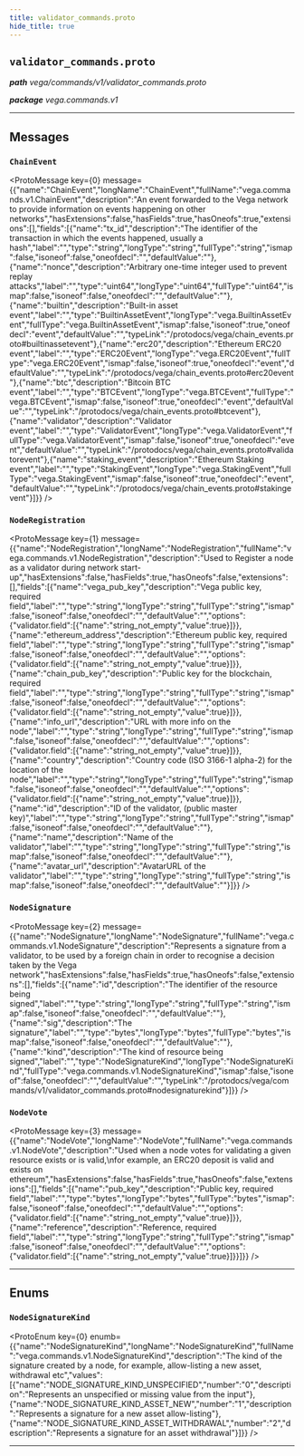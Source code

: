 ```yaml
---
title: validator_commands.proto
hide_title: true
---
```



## `validator_commands.proto`
_**path** vega/commands/v1/validator_commands.proto_

_**package** vega.commands.v1_



---

## Messages


### `ChainEvent`
<ProtoMessage key={0} message={{"name":"ChainEvent","longName":"ChainEvent","fullName":"vega.commands.v1.ChainEvent","description":"An event forwarded to the Vega network to provide information on events happening on other networks","hasExtensions":false,"hasFields":true,"hasOneofs":true,"extensions":[],"fields":[{"name":"tx_id","description":"The identifier of the transaction in which the events happened, usually a hash","label":"","type":"string","longType":"string","fullType":"string","ismap":false,"isoneof":false,"oneofdecl":"","defaultValue":""},{"name":"nonce","description":"Arbitrary one-time integer used to prevent replay attacks","label":"","type":"uint64","longType":"uint64","fullType":"uint64","ismap":false,"isoneof":false,"oneofdecl":"","defaultValue":""},{"name":"builtin","description":"Built-in asset event","label":"","type":"BuiltinAssetEvent","longType":"vega.BuiltinAssetEvent","fullType":"vega.BuiltinAssetEvent","ismap":false,"isoneof":true,"oneofdecl":"event","defaultValue":"","typeLink":"/protodocs/vega/chain_events.proto#builtinassetevent"},{"name":"erc20","description":"Ethereum ERC20 event","label":"","type":"ERC20Event","longType":"vega.ERC20Event","fullType":"vega.ERC20Event","ismap":false,"isoneof":true,"oneofdecl":"event","defaultValue":"","typeLink":"/protodocs/vega/chain_events.proto#erc20event"},{"name":"btc","description":"Bitcoin BTC event","label":"","type":"BTCEvent","longType":"vega.BTCEvent","fullType":"vega.BTCEvent","ismap":false,"isoneof":true,"oneofdecl":"event","defaultValue":"","typeLink":"/protodocs/vega/chain_events.proto#btcevent"},{"name":"validator","description":"Validator event","label":"","type":"ValidatorEvent","longType":"vega.ValidatorEvent","fullType":"vega.ValidatorEvent","ismap":false,"isoneof":true,"oneofdecl":"event","defaultValue":"","typeLink":"/protodocs/vega/chain_events.proto#validatorevent"},{"name":"staking_event","description":"Ethereum Staking event","label":"","type":"StakingEvent","longType":"vega.StakingEvent","fullType":"vega.StakingEvent","ismap":false,"isoneof":true,"oneofdecl":"event","defaultValue":"","typeLink":"/protodocs/vega/chain_events.proto#stakingevent"}]}} />


### `NodeRegistration`
<ProtoMessage key={1} message={{"name":"NodeRegistration","longName":"NodeRegistration","fullName":"vega.commands.v1.NodeRegistration","description":"Used to Register a node as a validator during network start-up","hasExtensions":false,"hasFields":true,"hasOneofs":false,"extensions":[],"fields":[{"name":"vega_pub_key","description":"Vega public key, required field","label":"","type":"string","longType":"string","fullType":"string","ismap":false,"isoneof":false,"oneofdecl":"","defaultValue":"","options":{"validator.field":[{"name":"string_not_empty","value":true}]}},{"name":"ethereum_address","description":"Ethereum public key, required field","label":"","type":"string","longType":"string","fullType":"string","ismap":false,"isoneof":false,"oneofdecl":"","defaultValue":"","options":{"validator.field":[{"name":"string_not_empty","value":true}]}},{"name":"chain_pub_key","description":"Public key for the blockchain, required field","label":"","type":"string","longType":"string","fullType":"string","ismap":false,"isoneof":false,"oneofdecl":"","defaultValue":"","options":{"validator.field":[{"name":"string_not_empty","value":true}]}},{"name":"info_url","description":"URL with more info on the node","label":"","type":"string","longType":"string","fullType":"string","ismap":false,"isoneof":false,"oneofdecl":"","defaultValue":"","options":{"validator.field":[{"name":"string_not_empty","value":true}]}},{"name":"country","description":"Country code (ISO 3166-1 alpha-2) for the location of the node","label":"","type":"string","longType":"string","fullType":"string","ismap":false,"isoneof":false,"oneofdecl":"","defaultValue":"","options":{"validator.field":[{"name":"string_not_empty","value":true}]}},{"name":"id","description":"ID of the validator, (public master key)","label":"","type":"string","longType":"string","fullType":"string","ismap":false,"isoneof":false,"oneofdecl":"","defaultValue":""},{"name":"name","description":"Name of the validator","label":"","type":"string","longType":"string","fullType":"string","ismap":false,"isoneof":false,"oneofdecl":"","defaultValue":""},{"name":"avatar_url","description":"AvatarURL of the validator","label":"","type":"string","longType":"string","fullType":"string","ismap":false,"isoneof":false,"oneofdecl":"","defaultValue":""}]}} />


### `NodeSignature`
<ProtoMessage key={2} message={{"name":"NodeSignature","longName":"NodeSignature","fullName":"vega.commands.v1.NodeSignature","description":"Represents a signature from a validator, to be used by a foreign chain in order to recognise a decision taken by the Vega network","hasExtensions":false,"hasFields":true,"hasOneofs":false,"extensions":[],"fields":[{"name":"id","description":"The identifier of the resource being signed","label":"","type":"string","longType":"string","fullType":"string","ismap":false,"isoneof":false,"oneofdecl":"","defaultValue":""},{"name":"sig","description":"The signature","label":"","type":"bytes","longType":"bytes","fullType":"bytes","ismap":false,"isoneof":false,"oneofdecl":"","defaultValue":""},{"name":"kind","description":"The kind of resource being signed","label":"","type":"NodeSignatureKind","longType":"NodeSignatureKind","fullType":"vega.commands.v1.NodeSignatureKind","ismap":false,"isoneof":false,"oneofdecl":"","defaultValue":"","typeLink":"/protodocs/vega/commands/v1/validator_commands.proto#nodesignaturekind"}]}} />


### `NodeVote`
<ProtoMessage key={3} message={{"name":"NodeVote","longName":"NodeVote","fullName":"vega.commands.v1.NodeVote","description":"Used when a node votes for validating a given resource exists or is valid,\nfor example, an ERC20 deposit is valid and exists on ethereum","hasExtensions":false,"hasFields":true,"hasOneofs":false,"extensions":[],"fields":[{"name":"pub_key","description":"Public key, required field","label":"","type":"bytes","longType":"bytes","fullType":"bytes","ismap":false,"isoneof":false,"oneofdecl":"","defaultValue":"","options":{"validator.field":[{"name":"string_not_empty","value":true}]}},{"name":"reference","description":"Reference, required field","label":"","type":"string","longType":"string","fullType":"string","ismap":false,"isoneof":false,"oneofdecl":"","defaultValue":"","options":{"validator.field":[{"name":"string_not_empty","value":true}]}}]}} />

---
## Enums


### `NodeSignatureKind`
<ProtoEnum key={0} enumb={{"name":"NodeSignatureKind","longName":"NodeSignatureKind","fullName":"vega.commands.v1.NodeSignatureKind","description":"The kind of the signature created by a node, for example, allow-listing a new asset, withdrawal etc","values":[{"name":"NODE_SIGNATURE_KIND_UNSPECIFIED","number":"0","description":"Represents an unspecified or missing value from the input"},{"name":"NODE_SIGNATURE_KIND_ASSET_NEW","number":"1","description":"Represents a signature for a new asset allow-listing"},{"name":"NODE_SIGNATURE_KIND_ASSET_WITHDRAWAL","number":"2","description":"Represents a signature for an asset withdrawal"}]}} />

---


  